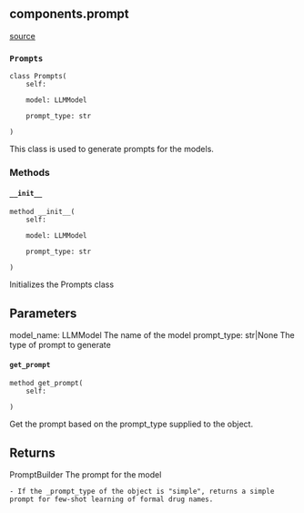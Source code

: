 ## components.prompt
[source](https://github.com/Health-Informatics-UoN/lettuce/tree/main/Lettuce/components/prompt.py)
### `Prompts`
```
class Prompts(
	self: 

	model: LLMModel

	prompt_type: str

)
```

This class is used to generate prompts for the models.
### Methods

#### `__init__`
```
method __init__(
	self: 

	model: LLMModel

	prompt_type: str

)
```

Initializes the Prompts class

Parameters
----------
model_name: LLMModel
    The name of the model
prompt_type: str|None
    The type of prompt to generate

#### `get_prompt`
```
method get_prompt(
	self: 

)
```

Get the prompt based on the prompt_type supplied to the object.

Returns
-------
PromptBuilder
    The prompt for the model

    - If the _prompt_type of the object is "simple", returns a simple prompt for few-shot learning of formal drug names.